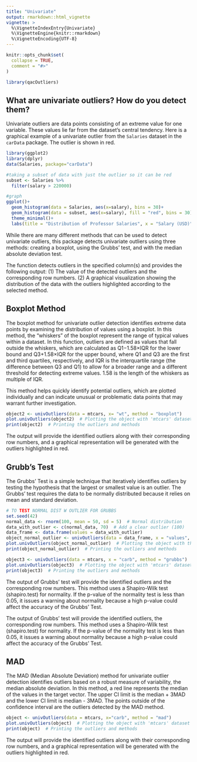 ```yaml
---
title: "Univariate"
output: rmarkdown::html_vignette
vignette: >
  %\VignetteIndexEntry{Univariate}
  %\VignetteEngine{knitr::rmarkdown}
  %\VignetteEncoding{UTF-8}
---
```


```r
knitr::opts_chunk$set(
  collapse = TRUE,
  comment = "#>"
)
```

```r
library(qacOutliers)
```

## What are univariate outliers? How do you detect them?

Univariate outliers are data points consisting of an extreme value for one variable. These values lie far from the dataset's central tendency. Here is a graphical example of a univariate outlier from the `Salaries` dataset in the `carData` package. The outlier is shown in red. 

```r
library(ggplot2)
library(dplyr)
data(Salaries, package="carData")

#taking a subset of data with just the outlier so it can be red 
subset <- Salaries %>% 
  filter(salary > 220000)

#graph 
ggplot()+
  geom_histogram(data = Salaries, aes(x=salary), bins = 30)+
  geom_histogram(data = subset, aes(x=salary), fill = "red", bins = 30)+
  theme_minimal()+
  labs(title = "Distribution of Professor Salaries", x = "Salary (USD)", y = "Count")
```


While there are many different methods that can be used to detect univariate outliers, this package detects univariate outliers using three methods: creating a boxplot, using the Grubbs' test, and with the median absolute deviation test. 

The function detects outliers in the specified column(s) and provides the following output: 
(1) The value of the detected outliers and the corresponding row numbers.
(2) A graphical visualization showing the distribution of the data with the outliers highlighted according to the selected method.

## Boxplot Method 

The boxplot method for univariate outlier detection identifies extreme data points by examining the distribution of values using a boxplot. In this method, the "whiskers" of the boxplot represent the range of typical values within a dataset. In this function, outliers are defined as values that fall outside the whiskers, which are calculated as Q1−1.58×IQR for the lower bound and Q3+1.58×IQR for the upper bound, where Q1 and Q3 are the first and third quartiles, respectively, and IQR is the interquartile range (the difference between Q3 and Q1) to allow for a broader range and a different threshold for detecting extreme values. 1.58 is the length of the whiskers as multiple of IQR. 

This method helps quickly identify potential outliers, which are plotted individually and can indicate unusual or problematic data points that may warrant further investigation. 

```r
object2 <- univOutliers(data = mtcars, x= "wt", method = "boxplot")
plot.univOutliers(object2)  # Plotting the object with 'mtcars' dataset
print(object2)  # Printing the outliers and methods
```

The output will provide the identified outliers along with their corresponding row numbers, and a graphical representation will be generated with the outliers highlighted in red.

## Grubb's Test 

The Grubbs' Test is a simple technique that iteratively identifies outliers by testing the hypothesis that the largest or smallest value is an outlier. The Grubbs’ test requires the data to be normally distributed because it relies on mean and standard deviation. 

```r
# TO TEST NORMAL DIST W OUTLIER FOR GRUBBS
set.seed(42)
normal_data <- rnorm(100, mean = 50, sd = 5)  # Normal distribution
data_with_outlier <- c(normal_data, 70)  # Add a clear outlier (100)
data_frame <- data.frame(values = data_with_outlier)
object_normal_outlier <- univOutliers(data = data_frame, x = "values", method = "grubbs")
plot.univOutliers(object_normal_outlier)  # Plotting the object with the outlier
print(object_normal_outlier)  # Printing the outliers and methods
```

```r
object3 <- univOutliers(data = mtcars, x = "carb", method = "grubbs")
plot.univOutliers(object3)  # Plotting the object with 'mtcars' dataset
print(object3)  # Printing the outliers and methods
```

The output of Grubbs' test will provide the identified outliers and the corresponding row numbers. This method uses a Shapiro-Wilk test (shapiro.test) for normality. If the p-value of the normality test is less than 0.05, it issues a warning about normality because a high p-value could affect the accuracy of the Grubbs' Test.

The output of Grubbs' test will provide the identified outliers, the corresponding row numbers. This method uses a Shapiro-Wilk test (shapiro.test) for normality. If the p-value of the normality test is less than 0.05, it issues a warning about normality because a high p-value could affect the accuracy of the Grubbs' Test.

## MAD 

The MAD (Median Absolute Deviation) method for univariate outlier detection identifies outliers based on a robust measure of variability, the median absolute deviation. In this method, a red line represents the median of the values in the target vector. The upper CI limit is the median + 3MAD and the lower CI limit is median - 3MAD. The points outside of the confidence interval are the outliers detected by the MAD method.  

```r
object <- univOutliers(data = mtcars, x="carb", method = "mad")
plot.univOutliers(object)  # Plotting the object with 'mtcars' dataset
print(object)  # Printing the outliers and methods
```

The output will provide the identified outliers along with their corresponding row numbers, and a graphical representation will be generated with the outliers highlighted in red.
 
